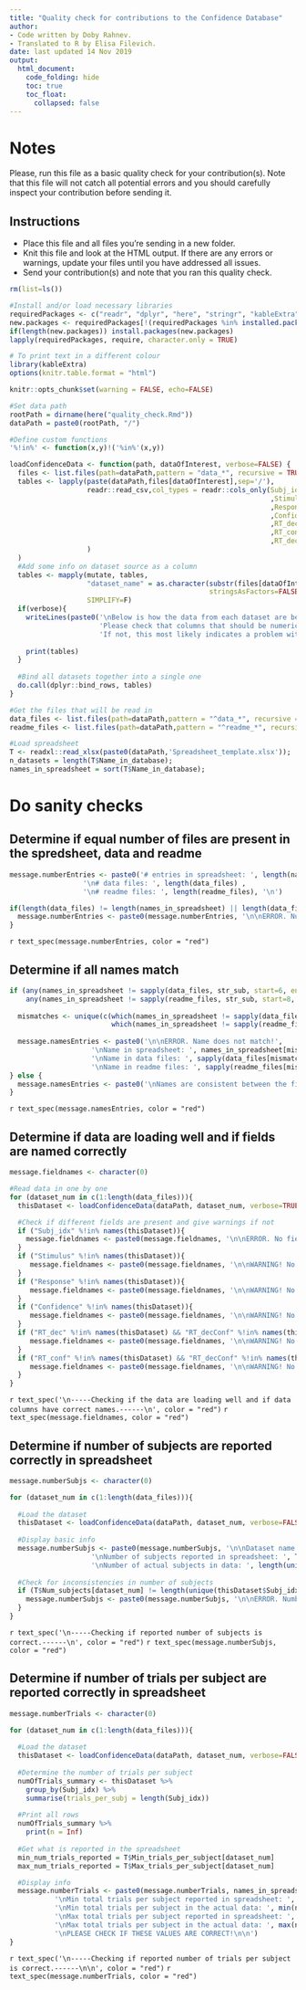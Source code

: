 ---
title: "Quality check for contributions to the Confidence Database"
author:
- Code written by Doby Rahnev. 
- Translated to R by Elisa Filevich.
date: last updated 14 Nov 2019
output:
  html_document:
    code_folding: hide
    toc: true
    toc_float:
      collapsed: false
---

# Notes
Please, run this file as a basic quality check for your contribution(s). 
Note that this file will not catch all potential errors and you should 
carefully inspect your contribution before sending it. 

## Instructions
- Place this file and all files you're sending in a new folder. 
- Knit this file and look at the HTML output. If there are any errors or warnings, update your files until you have addressed all issues.
- Send your contribution(s) and note that you ran this quality check. 

```{r setup, include=FALSE}
rm(list=ls())

#Install and/or load necessary libraries
requiredPackages <- c("readr", "dplyr", "here", "stringr", "kableExtra", "readxl")
new.packages <- requiredPackages[!(requiredPackages %in% installed.packages()[,"Package"])]
if(length(new.packages)) install.packages(new.packages)
lapply(requiredPackages, require, character.only = TRUE)

# To print text in a different colour
library(kableExtra)
options(knitr.table.format = "html")

knitr::opts_chunk$set(warning = FALSE, echo=FALSE)

#Set data path 
rootPath = dirname(here("quality_check.Rmd"))
dataPath = paste0(rootPath, "/")

#Define custom functions
'%!in%' <- function(x,y)!('%in%'(x,y))

loadConfidenceData <- function(path, dataOfInterest, verbose=FALSE) { 
  files <- list.files(path=dataPath,pattern = "data_*", recursive = TRUE)
  tables <- lapply(paste(dataPath,files[dataOfInterest],sep='/'), 
                   readr::read_csv,col_types = readr::cols_only(Subj_idx='c'
                                                                ,Stimulus='c'
                                                                ,Response='c'
                                                                ,Confidence = 'n'
                                                                ,RT_dec = 'n'
                                                                ,RT_conf = 'n'
                                                                ,RT_decConf = 'n'
                   )
  ) 
  #Add some info on dataset source as a column
  tables <- mapply(mutate, tables, 
                   "dataset_name" = as.character(substr(files[dataOfInterest],1,nchar(files[dataOfInterest])-4),
                                                 stringsAsFactors=FALSE),
                   SIMPLIFY=F)
  if(verbose){
    writeLines(paste0('\nBelow is how the data from each dataset are being read in.\n',
                      'Please check that columns that should be numeric are indeed numeric. ',
                      'If not, this most likely indicates a problem with the formatting of the data.\n'))
    
    print(tables)
  }
  
  #Bind all datasets together into a single one
  do.call(dplyr::bind_rows, tables)
}

#Get the files that will be read in
data_files <- list.files(path=dataPath,pattern = "^data_*", recursive = FALSE)
readme_files <- list.files(path=dataPath,pattern = "^readme_*", recursive = FALSE)

#Load spreadsheet
T <- readxl::read_xlsx(paste0(dataPath,'Spreadsheet_template.xlsx'));
n_datasets = length(T$Name_in_database);
names_in_spreadsheet = sort(T$Name_in_database);
```

# Do sanity checks
## Determine if equal number of files are present in the spredsheet, data and readme
```{r compareNumberOfEntries}

message.numberEntries <- paste0('# entries in spreadsheet: ', length(names_in_spreadsheet),
                  '\n# data files: ', length(data_files) ,
                  '\n# readme files: ', length(readme_files), '\n')

if(length(data_files) != length(names_in_spreadsheet) || length(data_files) != length(readme_files)){
  message.numberEntries <- paste0(message.numberEntries, '\n\nERROR. Number of files do not match!\n')
}
```
`r text_spec(message.numberEntries, color = "red")`

## Determine if all names match
```{r compareNamesOfEntries}

if (any(names_in_spreadsheet != sapply(data_files, str_sub, start=6, end=-5)) || 
    any(names_in_spreadsheet != sapply(readme_files, str_sub, start=8, end=-5))){
  
  mismatches <- unique(c(which(names_in_spreadsheet != sapply(data_files, str_sub, start=6, end=-5)),
                         which(names_in_spreadsheet != sapply(readme_files, str_sub, start=8, end=-5))))
  
  message.namesEntries <- paste0('\n\nERROR. Name does not match!',
                    '\nName in spreadsheet: ', names_in_spreadsheet[mismatches],
                    '\nName in data files: ', sapply(data_files[mismatches], str_sub, start=6, end=-5) ,
                    '\nName in readme files: ', sapply(readme_files[mismatches], str_sub, start=8, end=-5) , '\n')
} else {
  message.namesEntries <- paste0('\nNames are consistent between the files and the spreadsheet.\n')
}
```
`r text_spec(message.namesEntries, color = "red")`


## Determine if data are loading well and if fields are named correctly
```{r checkFieldNames}

message.fieldnames <- character(0)

#Read data in one by one
for (dataset_num in c(1:length(data_files))){
  thisDataset <- loadConfidenceData(dataPath, dataset_num, verbose=TRUE)

  #Check if different fields are present and give warnings if not
  if ("Subj_idx" %!in% names(thisDataset)){
    message.fieldnames <- paste0(message.fieldnames, '\n\nERROR. No field "Subj_idx" exists in ', str_sub(data_files[dataset_num], start=6, end=-5), '. A field "Subj_idx" MUST be present in the dataset.\n')
  }
  if ("Stimulus" %!in% names(thisDataset)){
     message.fieldnames <- paste0(message.fieldnames, '\n\nWARNING! No field "Stimulus" exists in ', str_sub(data_files[dataset_num], start=6, end=-5), '. Please use the exact word "Stimulus" unless you have to use something else.\n\n')
  }
  if ("Response" %!in% names(thisDataset)){
     message.fieldnames <- paste0(message.fieldnames, '\n\nWARNING! No field "Response" exists in ', str_sub(data_files[dataset_num], start=6, end=-5), '. Please use the exact word "Response" unless you have to use something else.\n\n')
  }  
  if ("Confidence" %!in% names(thisDataset)){
     message.fieldnames <- paste0(message.fieldnames, '\n\nWARNING! No field "Confidence" exists in ', str_sub(data_files[dataset_num], start=6, end=-5), '. Please use the exact word "Confidence" unless you have to use something else.\n\n')
  }  
  if ("RT_dec" %!in% names(thisDataset) && "RT_decConf" %!in% names(thisDataset)){
     message.fieldnames <- paste0(message.fieldnames, '\n\nWARNING! No field "RT_dec" or "RT_decConf" exists in ', str_sub(data_files[dataset_num], start=6, end=-5), '. Please use the exact word "RT_dec" or "RT_decConf" unless you have to use something else.\n\n')
  }  
  if ("RT_conf" %!in% names(thisDataset) && "RT_decConf" %!in% names(thisDataset)){
     message.fieldnames <- paste0(message.fieldnames, '\n\nWARNING! No field "RT_dec" or "RT_decConf" exists in ', str_sub(data_files[dataset_num], start=6, end=-5), '. Please use the exact word "RT_dec" or "RT_decConf" unless you have to use something else.\n\n')
  }  
}
```
`r text_spec('\n-----Checking if the data are loading well and if data columns have correct names.------\n', color = "red")`
`r text_spec(message.fieldnames, color = "red")`

## Determine if number of subjects are reported correctly in spreadsheet
```{r checkNumberOfSubjs}
message.numberSubjs <- character(0)

for (dataset_num in c(1:length(data_files))){
  
  #Load the dataset
  thisDataset <- loadConfidenceData(dataPath, dataset_num, verbose=FALSE)
  
  #Display basic info
  message.numberSubjs <- paste0(message.numberSubjs, '\n\nDataset name: ', thisDataset$dataset_name[1],
                    '\nNumber of subjects reported in spreadsheet: ', T$Num_subjects[dataset_num], 
                    '\nNumber of actual subjects in data: ', length(unique(thisDataset$Subj_idx)), '\n\n')
  
  #Check for inconsistencies in number of subjects
  if (T$Num_subjects[dataset_num] != length(unique(thisDataset$Subj_idx))){
    message.numberSubjs <- paste0(message.numberSubjs, '\n\nERROR. Number of subjects does not match between spreadsheet and actual data.\n\n')
  }
}

```
`r text_spec('\n-----Checking if reported number of subjects is correct.------\n', color = "red")`
`r text_spec(message.numberSubjs, color = "red")`

## Determine if number of trials per subject are reported correctly in spreadsheet
```{r checkNumberOfTrials}

message.numberTrials <- character(0)

for (dataset_num in c(1:length(data_files))){
  
  #Load the dataset
  thisDataset <- loadConfidenceData(dataPath, dataset_num, verbose=FALSE)
  
  #Determine the number of trials per subject 
  numOfTrials_summary <- thisDataset %>% 
    group_by(Subj_idx) %>%
    summarise(trials_per_subj = length(Subj_idx)) 
  
  #Print all rows
  numOfTrials_summary %>%
    print(n = Inf) 
  
  #Get what is reported in the spreadsheet
  min_num_trials_reported = T$Min_trials_per_subject[dataset_num]
  max_num_trials_reported = T$Max_trials_per_subject[dataset_num]

  #Display info
  message.numberTrials <- paste0(message.numberTrials, names_in_spreadsheet[dataset_num], 
           '\nMin total trials per subject reported in spreadsheet: ', min_num_trials_reported,
           '\nMin total trials per subject in the actual data: ', min(numOfTrials_summary$trials_per_subj),
           '\nMax total trials per subject reported in spreadsheet: ', max_num_trials_reported,
           '\nMax total trials per subject in the actual data: ', max(numOfTrials_summary$trials_per_subj),
           '\nPLEASE CHECK IF THESE VALUES ARE CORRECT!\n\n')
}
```
`r text_spec('\n-----Checking if reported number of trials per subject is correct.------\n\n', color = "red")`
`r text_spec(message.numberTrials, color = "red")`